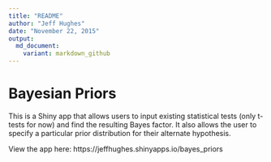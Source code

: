 ```yaml
---
title: "README"
author: "Jeff Hughes"
date: "November 22, 2015"
output:
  md_document:
    variant: markdown_github
---
```


<!-- README.md is generated from README.Rmd. Please edit that file -->

# Bayesian Priors

This is a Shiny app that allows users to input existing statistical tests (only
t-tests for now) and find the resulting Bayes factor. It also allows the user to
specify a particular prior distribution for their alternate hypothesis.

View the app here: https://jeffhughes.shinyapps.io/bayes_priors
